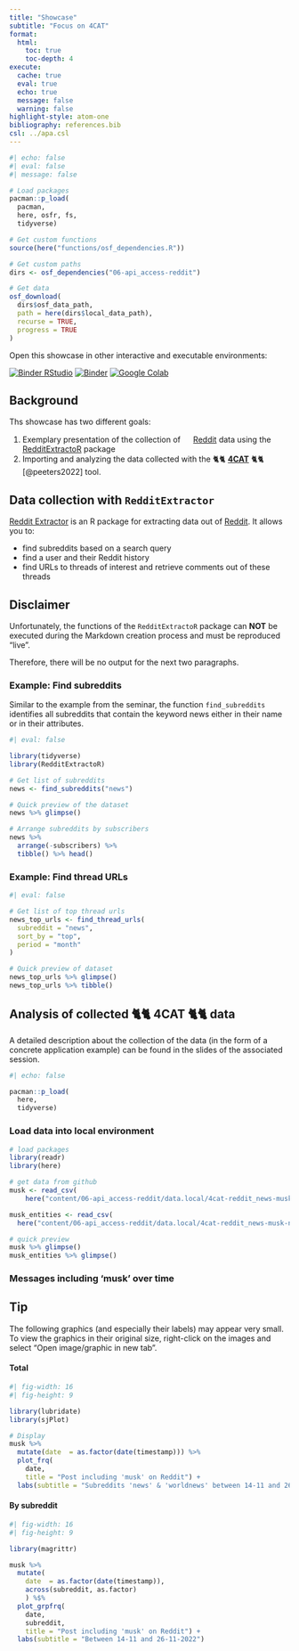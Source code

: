```yaml
---
title: "Showcase"
subtitle: "Focus on 4CAT"
format: 
  html:
    toc: true
    toc-depth: 4
execute: 
  cache: true
  eval: true
  echo: true
  message: false
  warning: false
highlight-style: atom-one
bibliography: references.bib
csl: ../apa.csl
---
```


```r
#| echo: false
#| eval: false
#| message: false

# Load packages
pacman::p_load(
  pacman,
  here, osfr, fs, 
  tidyverse)

# Get custom functions
source(here("functions/osf_dependencies.R"))

# Get custom paths
dirs <- osf_dependencies("06-api_access-reddit")

# Get data
osf_download(
  dirs$osf_data_path,
  path = here(dirs$local_data_path),
  recurse = TRUE,
  progress = TRUE
)
```

::: callout-tip
Open this showcase in other interactive and executable environments:

[![Binder RStudio](/img/badge-binder_rstudio.svg)](https://mybinder.org/v2/gh/chrdrn/digital-behavioral-data-binder/HEAD?urlpath=rstudio)
[![Binder Jupyter](/img/badge-binder_jupyter.svg){alt="Binder"}](https://mybinder.org/v2/gh/chrdrn/digital-behavioral-data-binder/HEAD)
[![Google Colab](https://colab.research.google.com/assets/colab-badge.svg)](https://colab.research.google.com/github/chrdrn/digital-behavioral-data-binder/blob/main/session_06-showcase_reddit.ipynb) 

:::


## Background

Ths showcase has two different goals:

1.  Exemplary presentation of the collection of [<img src="https://raw.githubusercontent.com/FortAwesome/Font-Awesome/6.x/svgs/brands/reddit.svg" width="15" height="15"/>](https://www.reddit.com/) [Reddit](https://www.reddit.com/) data using the [RedditExtractoR](https://github.com/ivan-rivera/RedditExtractor) package
2.  Importing and analyzing the data collected with the 🐈🐈 [**4CAT**](https://github.com/digitalmethodsinitiative/4cat) 🐈🐈 [@peeters2022] tool.

## Data collection with `RedditExtractor`

[Reddit Extractor](https://github.com/ivan-rivera/RedditExtractor) is an R package for extracting data out of [Reddit](https://www.reddit.com/). It allows you to:

-   find subreddits based on a search query
-   find a user and their Reddit history
-   find URLs to threads of interest and retrieve comments out of these threads

::: callout-important
## Disclaimer

Unfortunately, the functions of the `RedditExtractoR` package can **NOT** be executed during the Markdown creation process and must be reproduced "live".

Therefore, there will be no output for the next two paragraphs.
:::

### Example: Find subreddits

Similar to the example from the seminar, the function `find_subreddits` identifies all subreddits that contain the keyword news either in their name or in their attributes.

```r
#| eval: false

library(tidyverse)
library(RedditExtractoR)

# Get list of subreddits
news <- find_subreddits("news")

# Quick preview of the dataset
news %>% glimpse()

# Arrange subreddits by subscribers
news %>% 
  arrange(-subscribers) %>% 
  tibble() %>% head()
```

### Example: Find thread URLs

```r
#| eval: false

# Get list of top thread urls
news_top_urls <- find_thread_urls(
  subreddit = "news", 
  sort_by = "top", 
  period = "month"
)

# Quick preview of dataset
news_top_urls %>% glimpse()
news_top_urls %>% tibble()
```

## Analysis of collected 🐈🐈 4CAT 🐈🐈 data

A detailed description about the collection of the data (in the form of a concrete application example) can be found in the slides of the associated session.

```r
#| echo: false

pacman::p_load(
  here, 
  tidyverse)
```

### Load data into local environment

```r
# load packages
library(readr)
library(here)

# get data from github
musk <- read_csv(
    here("content/06-api_access-reddit/data.local/4cat-reddit_news-musk_complete.csv"))

musk_entities <- read_csv(
  here("content/06-api_access-reddit/data.local/4cat-reddit_news-musk-named_entities.csv"))

# quick preview
musk %>% glimpse()
musk_entities %>% glimpse()
```

### Messages including 'musk' over time

::: callout-important
## Tip

The following graphics (and especially their labels) may appear very small. To view the graphics in their original size, right-click on the images and select "Open image/graphic in new tab".
:::

#### Total

```r
#| fig-width: 16
#| fig-height: 9

library(lubridate)
library(sjPlot)

# Display 
musk %>% 
  mutate(date  = as.factor(date(timestamp))) %>% 
  plot_frq(
    date,
    title = "Post including 'musk' on Reddit") +
  labs(subtitle = "Subreddits 'news' & 'worldnews' between 14-11 and 26-11-2022")
```

#### By subreddit

```r
#| fig-width: 16
#| fig-height: 9

library(magrittr)

musk %>% 
  mutate(
    date  = as.factor(date(timestamp)),
    across(subreddit, as.factor)
    ) %$% 
  plot_grpfrq(
    date,
    subreddit,
    title = "Post including 'musk' on Reddit") +
  labs(subtitle = "Between 14-11 and 26-11-2022")
```
